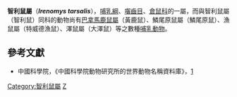 {{Speciesbox 
| taxon = Irenomys tarsalis
| name = 智利鼠
| status = LR/lc | status_system = IUCN2.3
| authority = ([[Rodolfo_Amando_Philippi|Philippi]], 1900)
}}

'''智利鼠屬'''（'''''Irenomys tarsalis'''''），[[哺乳綱|哺乳綱]]、[[囓齒目|囓齒目]]、[[倉鼠科|倉鼠科]]的一屬，而與智利鼠屬（智利鼠）同科的動物尚有[[巴拿馬鹿鼠屬|巴拿馬鹿鼠屬]]（黃鹿鼠）、鱗尾原鼠屬（鱗尾原鼠）、漁鼠屬（特威德漁鼠）、澤鼠屬（大澤鼠）等之數種[[哺乳動物|哺乳動物]]。

==參考文獻==
*中國科學院，《中國科學院動物研究所的世界動物名稱資料庫》，[https://web.archive.org/web/20050718232917/http://vzd.brim.ac.cn/division/fauna/index.asp]
{{Taxonbar|from=Q301642}}

[[Category:智利鼠屬|Category:智利鼠屬]]
[[Category:_仓鼠科|Z]]